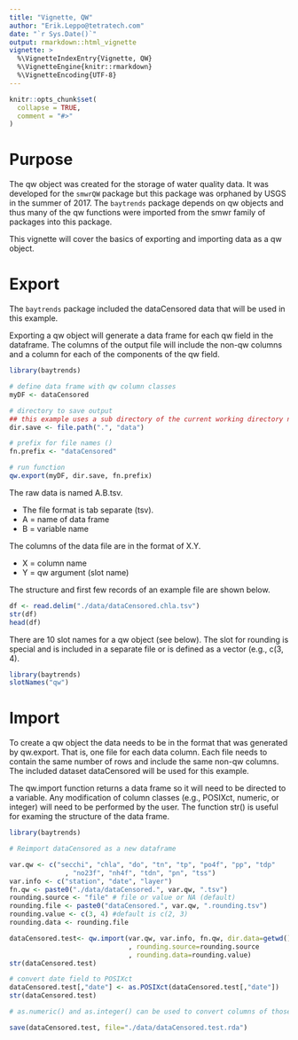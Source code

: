 ```yaml
---
title: "Vignette, QW"
author: "Erik.Leppo@tetratech.com"
date: "`r Sys.Date()`"
output: rmarkdown::html_vignette
vignette: >
  %\VignetteIndexEntry{Vignette, QW}
  %\VignetteEngine{knitr::rmarkdown}
  %\VignetteEncoding{UTF-8}
---
```

<!-- Data is in vignettes\data folder  -->
```r
knitr::opts_chunk$set(
  collapse = TRUE,
  comment = "#>"
)
```
# Purpose
The qw object was created for the storage of water quality data.  It was developed for the `smwrQW` package but this package was orphaned by USGS in the summer of 2017.  The `baytrends` package depends on qw objects and thus many of the qw functions were imported from the smwr family of packages into this package.

This vignette will cover the basics of exporting and importing data as a qw object.

# Export
The `baytrends` package included the dataCensored data that will be used in this example.

Exporting a qw object will generate a data frame for each qw field in the dataframe.  The columns of the output file will include the non-qw columns and a column for each of the components of the qw field.

```r
library(baytrends)

# define data frame with qw column classes
myDF <- dataCensored

# directory to save output
## this example uses a sub directory of the current working directory named "data" 
dir.save <- file.path(".", "data")

# prefix for file names ()
fn.prefix <- "dataCensored" 

# run function
qw.export(myDF, dir.save, fn.prefix)

```

The raw data is named A.B.tsv.

* The file format is tab separate (tsv).
* A = name of data frame
* B = variable name

The columns of the data file are in the format of X.Y.

* X = column name
* Y = qw argument (slot name)

The structure and first few records of an example file are shown below.
```r
df <- read.delim("./data/dataCensored.chla.tsv")
str(df)
head(df)

```

There are 10 slot names for a qw object (see below).  The slot for rounding is special and is included in a separate file or is defined as a vector (e.g., c(3, 4).
```r
library(baytrends)
slotNames("qw")
```

# Import
To create a qw object the data needs to be in the format that was generated by qw.export.  That is, one file for each data column.  Each file needs to contain the same number of rows and include the same non-qw columns.  The included dataset dataCensored will be used for this example.

The qw.import function returns a data frame so it will need to be directed to a variable.  Any modification of column classes (e.g., POSIXct, numeric, or integer) will need to be performed by the user.  The function str() is useful for examing the structure of the data frame.

```r
library(baytrends)

# Reimport dataCensored as a new dataframe

var.qw <- c("secchi", "chla", "do", "tn", "tp", "po4f", "pp", "tdp"
              , "no23f", "nh4f", "tdn", "pn", "tss")
var.info <- c("station", "date", "layer")
fn.qw <- paste0("./data/dataCensored.", var.qw, ".tsv")
rounding.source <- "file" # file or value or NA (default)
rounding.file <- paste0("dataCensored.", var.qw, ".rounding.tsv")
rounding.value <- c(3, 4) #default is c(2, 3)
rounding.data <- rounding.file

dataCensored.test<- qw.import(var.qw, var.info, fn.qw, dir.data=getwd()
                              , rounding.source=rounding.source
                              , rounding.data=rounding.value)
str(dataCensored.test)

# convert date field to POSIXct
dataCensored.test[,"date"] <- as.POSIXct(dataCensored.test[,"date"])
str(dataCensored.test)

# as.numeric() and as.integer() can be used to convert columns of those types.

save(dataCensored.test, file="./data/dataCensored.test.rda")



```




